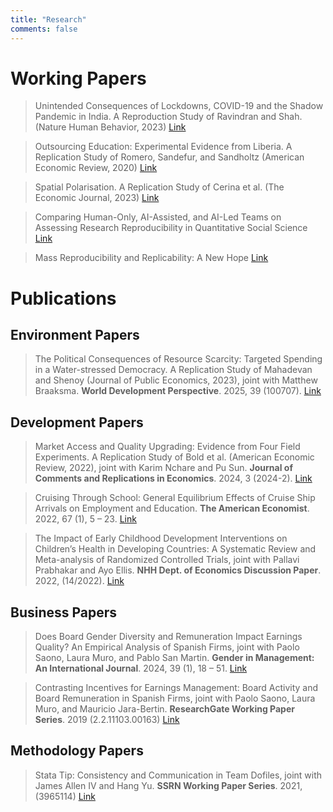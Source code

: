 ```yaml
---
title: "Research"
comments: false
---
```


# Working Papers

> Unintended Consequences of Lockdowns, COVID-19 and the Shadow Pandemic in India. A Reproduction Study of
Ravindran and Shah. (Nature Human Behavior, 2023) [Link](https://www.econstor.eu/bitstream/10419/318264/1/I4R-DP230.pdf)



> Outsourcing Education: Experimental Evidence from Liberia. A Replication Study of Romero, Sandefur, and
Sandholtz (American Economic Review, 2020) [Link](https://osf.io/dnyu5/)

> Spatial Polarisation. A Replication Study of Cerina et al. (The Economic Journal, 2023) [Link]()

> Comparing Human-Only, AI-Assisted, and AI-Led Teams on Assessing Research Reproducibility in Quantitative
Social Science [Link](https://www.econstor.eu/bitstream/10419/308508/1/I4R-DP195.pdf)

> Mass Reproducibility and Replicability: A New Hope [Link](https://docs.iza.org/dp16912.pdf)


# Publications


## Environment Papers

> The Political Consequences of Resource Scarcity: Targeted Spending in a Water-stressed Democracy. A Replication
Study of Mahadevan and Shenoy (Journal of Public Economics, 2023), joint with Matthew Braaksma. **World Development Perspective**. 2025, 39 (100707). [Link](https://www.econstor.eu/bitstream/10419/318265/1/I4R-DP231.pdf)

## Development Papers

> Market Access and Quality Upgrading: Evidence from Four Field Experiments. A Replication Study of Bold et al.
(American Economic Review, 2022), joint with Karim Nchare and Pu Sun. **Journal of Comments and
Replications in Economics**. 2024, 3 (2024-2). [Link](https://www.jcr-econ.org/market-access-and-quality-upgrading-replication/)

> Cruising Through School: General Equilibrium Effects of Cruise Ship Arrivals on Employment and Education. **The
American Economist**. 2022, 67 (1), 5 – 23. [Link](https://journals.sagepub.com/doi/10.1177/05694345211054515)

> The Impact of Early Childhood Development Interventions on Children’s Health in Developing Countries: A
Systematic Review and Meta-analysis of Randomized Controlled Trials, joint with Pallavi Prabhakar and Ayo Ellis.
**NHH Dept. of Economics Discussion Paper**. 2022, (14/2022). [Link](https://papers.ssrn.com/sol3/papers.cfm?abstract_id=4240945)


## Business Papers

> Does Board Gender Diversity and Remuneration Impact Earnings Quality? An Empirical Analysis of Spanish
Firms, joint with Paolo Saono, Laura Muro, and Pablo San Martin. **Gender in Management: An
International Journal**. 2024, 39 (1), 18 – 51. [Link](https://www.emerald.com/insight/content/doi/10.1108/gm-04-2021-0113/full/html)

> Contrasting Incentives for Earnings Management: Board Activity and Board Remuneration in Spanish Firms, joint
with Paolo Saono, Laura Muro, and Mauricio Jara-Bertin. **ResearchGate Working Paper Series**. 2019
(2.2.11103.00163) [Link](https://www.researchgate.net/publication/338165813_Contrasting_Incentives_for_Earnings_Management_Board_Activity_and_Board_Remuneration_in_Spanish_Firms)

## Methodology Papers

> Stata Tip: Consistency and Communication in Team Dofiles, joint with James Allen IV and Hang Yu. **SSRN
Working Paper Series**. 2021, (3965114) [Link](https://papers.ssrn.com/sol3/papers.cfm?abstract_id=3965114)

